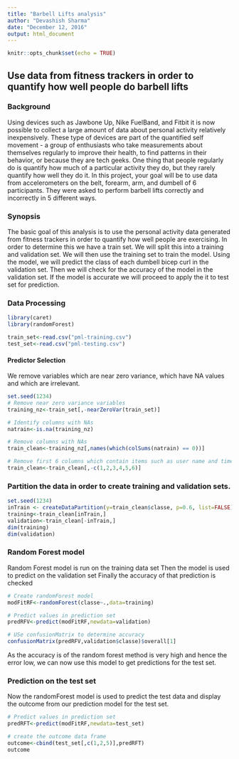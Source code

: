 ---
title: "Barbell Lifts analysis"
author: "Devashish Sharma"
date: "December 12, 2016"
output: html_document
---

```{r setup, include=FALSE, tidy=FALSE}
knitr::opts_chunk$set(echo = TRUE)
```

## Use data from fitness trackers in order to quantify how well people do barbell lifts

### Background
Using devices such as Jawbone Up, Nike FuelBand, and Fitbit it is now possible to collect a large amount of data about personal activity relatively inexpensively. These type of devices are part of the quantified self movement - a group of enthusiasts who take measurements about themselves regularly to improve their health, to find patterns in their behavior, or because they are tech geeks. One thing that people regularly do is quantify how much of a particular activity they do, but they rarely quantify how well they do it. In this project, your goal will be to use data from accelerometers on the belt, forearm, arm, and dumbell of 6 participants. They were asked to perform barbell lifts correctly and incorrectly in 5 different ways.

### Synopsis

The basic goal of this analysis is to use the personal activity data generated from fitness trackers in order to quantify how well people are exercising. In order to determine this we have a train set. We will split this into a training and validation set. We will then use the training set to train the model. Using the model, we will predict the class of each dumbell bicep curl in the validation set. Then we will check for the accuracy of the model in the validation set. If the model is accurate we will proceed to apply the it to test set for prediction.

### Data Processing


```{r dataProcess}
library(caret)
library(randomForest)

train_set<-read.csv("pml-training.csv")
test_set<-read.csv("pml-testing.csv")


```

#### Predictor Selection
We remove variables which are near zero variance, which have NA values and which are irrelevant.

```{r selectpred}
set.seed(1234)
# Remove near zero variance variables
training_nz<-train_set[,-nearZeroVar(train_set)]

# Identify columns with NAs
natrain<-is.na(training_nz)

# Remove columns with NAs
train_clean<-training_nz[,names(which(colSums(natrain) == 0))]

# Remove first 6 columns which contain items such as user name and time stamp which will not act as predictors
train_clean<-train_clean[,-c(1,2,3,4,5,6)]
```


### Partition the data in order to create training and validation sets.

```{r trainvalid}
set.seed(1234)
inTrain <- createDataPartition(y=train_clean$classe, p=0.6, list=FALSE)
training<-train_clean[inTrain,]
validation<-train_clean[-inTrain,]
dim(training)
dim(validation)

```



### Random Forest model

Random Forest model is run on the training data set
Then the model is used to predict on the validation set
Finally the accuracy of that prediction is checked

```{r randomFor}
# Create randomForest model
modFitRF<-randomForest(classe~.,data=training)

# Predict values in prediction set
predRFV<-predict(modFitRF,newdata=validation)

# USe confusionMatrix to determine accuracy
confusionMatrix(predRFV,validation$classe)$overall[1]

```

As the accuracy is of the random forest method is very high and hence the error low, we can now use this model to get predictions for the test set.

### Prediction on the test set

Now the randomForest model is used to predict the test data and display the outcome from our prediction model for the test set.
```{r predTest}
# Predict values in prediction set
predRFT<-predict(modFitRF,newdata=test_set)

# create the outcome data frame
outcome<-cbind(test_set[,c(1,2,5)],predRFT)
outcome

```

